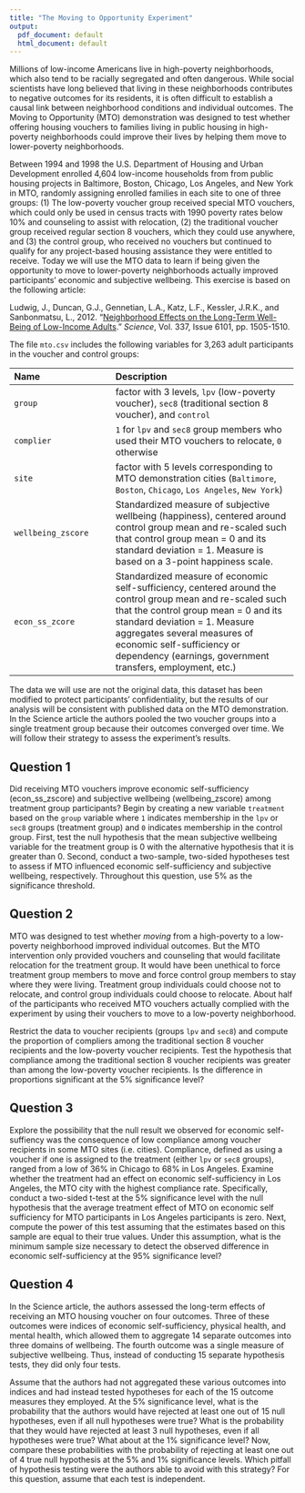 ```yaml
---
title: "The Moving to Opportunity Experiment"
output:
  pdf_document: default
  html_document: default
---
```


Millions of low-income Americans live in high-poverty neighborhoods, which also tend to be racially segregated and often dangerous. While social scientists have long believed that living in these neighborhoods contributes to negative outcomes for its residents, it is often difficult to establish a causal link between neighborhood conditions and individual outcomes. The Moving to Opportunity (MTO) demonstration was designed to test whether offering housing vouchers to families living in public housing in high-poverty neighborhoods could improve their lives by helping them move to lower-poverty neighborhoods. 

Between 1994 and 1998 the U.S. Department of Housing and Urban Development enrolled 4,604 low-income households from from public housing projects in Baltimore, Boston, Chicago, Los Angeles, and New York in MTO, randomly assigning enrolled families in each site to one of three groups: (1) The low-poverty voucher group received special MTO vouchers, which could only be used in census tracts with 1990 poverty rates below 10% and counseling to assist with relocation, (2) the traditional voucher group received regular section 8 vouchers, which they could use anywhere, and (3) the control group, who received no vouchers but continued to qualify for any project-based housing assistance they were entitled to receive. Today we will use the MTO data to learn if being given the opportunity to move to lower-poverty neighborhoods actually improved participants' economic and subjective wellbeing. This exercise is based on the following article:

Ludwig, J., Duncan, G.J., Gennetian, L.A., Katz, L.F., Kessler, J.R.K., and Sanbonmatsu, L., 2012. "[Neighborhood Effects on the Long-Term Well-Being of Low-Income Adults](https://dx.doi.org/10.1126/science.1224648)." *Science*, Vol. 337, Issue 6101, pp. 1505-1510.

The file `mto.csv` includes the following variables for 3,263 adult participants in the voucher and control groups:

------------------------------------------------------------------------------
 Name                             Description
 -------------------------------- ----------------------------------------------------------
 `group`                          factor with 3 levels, `lpv` (low-poverty voucher), `sec8` 
                                  (traditional section 8 voucher), and `control` 
 
 `complier`                       `1` for `lpv` and `sec8` group members who used their MTO 
                                  vouchers to relocate, `0` otherwise
                                  
 `site`                           factor with 5 levels corresponding to MTO demonstration 
                                  cities (`Baltimore`, `Boston`, `Chicago`, `Los Angeles`, 
                                  `New York`)
                                  
 `wellbeing_zscore`               Standardized measure of subjective wellbeing (happiness), 
                                  centered around control group mean and re-scaled such that 
                                  control group mean = 0 and its standard deviation = 1. Measure 
                                  is based on a 3-point happiness scale.
                                  
 `econ_ss_zcore`                  Standardized measure of economic self-sufficiency, centered 
                                  around the control group mean and re-scaled such that the control 
                                  group mean = 0 and its standard deviation = 1. Measure aggregates 
                                  several measures of economic self-sufficiency or dependency (earnings, 
                                  government transfers, employment, etc.)
------------------------------------------------------------------------------
 
The data we will use are not the original data, this dataset has been modified to protect participants' confidentiality, but the results of our analysis will be consistent with published data on the MTO demonstration. In the Science article the authors pooled the two voucher groups into a single treatment group because their outcomes converged over time. We will follow their strategy to assess the experiment's results. 

## Question 1

Did receiving MTO vouchers improve economic self-sufficiency (econ_ss_zscore) and subjective wellbeing (wellbeing_zscore) among treatment group participants?  Begin by creating a new variable `treatment` based on the `group` variable where `1` indicates membership in the `lpv` or `sec8` groups (treatment group) and `0` indicates membership in the control group.  First, test the null hypothesis that the mean subjective wellbeing variable for the treatment group is 0 with the alternative hypothesis that it is greater than 0.  Second, conduct a two-sample, two-sided hypotheses test to assess if MTO influenced economic self-sufficiency and subjective wellbeing, respectively.  Throughout this question, use 5% as the significance threshold.

## Question 2

MTO was designed to test whether *moving* from a high-poverty to a low-poverty neighborhood improved individual outcomes. But the MTO intervention only provided vouchers and counseling that would facilitate relocation for the treatment group.  It would have been unethical to force treatment group members to move and force control group members to stay where they were living. Treatment group individuals could choose not to relocate, and control group individuals could choose to relocate. About half of the participants who received MTO vouchers actually complied with the experiment by using their vouchers to move to a low-poverty neighborhood. 

Restrict the data to voucher recipients (groups `lpv` and `sec8`) and compute the proportion of compliers among the traditional section 8 voucher recipients and the low-poverty voucher recipients.  Test the hypothesis that compliance among the traditional section 8 voucher recipients was greater than among the low-poverty voucher recipients. Is the difference in proportions significant at the 5% significance level? 

## Question 3

Explore the possibility that the null result we observed for economic self-suffiency was the consequence of low compliance among voucher recipients in some MTO sites (i.e. cities). Compliance, defined as using a voucher if one is assigned to the treatment (either `lpv` or `sec8` groups), ranged from a low of 36% in Chicago to 68% in Los Angeles. Examine whether the treatment had an effect on economic self-sufficiency in Los Angeles, the MTO city with the highest compliance rate.  Specifically, conduct a two-sided t-test at the 5% significance level with the null hypothesis that the average treatment effect of MTO on economic self sufficiency for MTO participants in Los Angeles participants is zero.  Next, compute the power of this test assuming that the estimates based on this sample are equal to their true values.  Under this assumption, what is the minimum sample size necessary to detect the observed difference in economic self-sufficiency at the 95% significance level? 

## Question 4

In the Science article, the authors assessed the long-term effects of receiving an MTO housing voucher on four outcomes. Three of these outcomes were indices of economic self-sufficiency, physical health, and mental health, which allowed them to aggregate 14 separate outcomes into three domains of wellbeing. The fourth outcome was a single measure of subjective wellbeing. Thus, instead of conducting 15 separate hypothesis tests, they did only four tests. 

Assume that the authors had not aggregated these various outcomes into indices and had instead tested hypotheses for each of the 15 outcome measures they employed. At the 5% significance level, what is the probability that the authors would have rejected at least one out of 15 null hypotheses, even if all null hypotheses were true? What is the probability that they would have rejected at least 3 null hypotheses, even if all hypotheses were true? What about at the 1% significance level?  Now, compare these probabilities with the probability of rejecting at least one out of 4 true null hypothesis at the 5% and 1% significance levels. Which pitfall of hypothesis testing were the authors able to avoid with this strategy?  For this question, assume that each test is independent.


